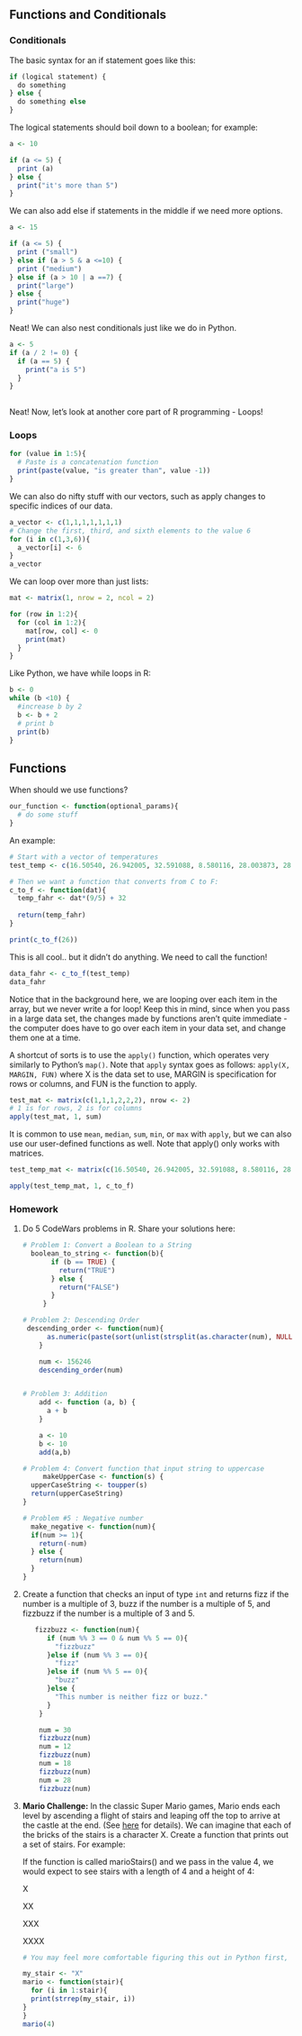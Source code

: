 ## Functions and Conditionals

### Conditionals

The basic syntax for an if statement goes like this:

```r
if (logical statement) {
  do something
} else {
  do something else
}
```

The logical statements should boil down to a boolean; for example:

```r
a <- 10

if (a <= 5) {
  print (a)
} else {
  print("it's more than 5")
}
```

We can also add else if statements in the middle if we need more options.

```r
a <- 15

if (a <= 5) {
  print ("small")
} else if (a > 5 & a <=10) {
  print ("medium")
} else if (a > 10 | a ==7) {
  print("large")
} else {
  print("huge")
}
```

Neat! We can also nest conditionals just like we do in Python.

```r

a <- 5
if (a / 2 != 0) {
  if (a == 5) {
    print("a is 5")
  }
}
    
```

Neat! Now, let's look at another core part of R programming - Loops!

### Loops

```r
for (value in 1:5){
  # Paste is a concatenation function
  print(paste(value, "is greater than", value -1))
}
```

We can also do nifty stuff with our vectors, such as apply changes to specific indices of our data.

```r
a_vector <- c(1,1,1,1,1,1,1)
# Change the first, third, and sixth elements to the value 6
for (i in c(1,3,6)){
  a_vector[i] <- 6
}
a_vector
```

We can loop over more than just lists:

```r
mat <- matrix(1, nrow = 2, ncol = 2)

for (row in 1:2){
  for (col in 1:2){
    mat[row, col] <- 0
    print(mat)
  }
}
```

Like Python, we have while loops in R:

```r
b <- 0
while (b <10) {
  #increase b by 2
  b <- b + 2
  # print b
  print(b)
}
```

## Functions

When should we use functions?

```r
our_function <- function(optional_params){
  # do some stuff
}
```

An example:

```r
# Start with a vector of temperatures
test_temp <- c(16.50540, 26.942005, 32.591088, 8.580116, 28.003873, 28.542391, 20.976820, 21.173577, 21.048836, 18.769735)

# Then we want a function that converts from C to F:
c_to_f <- function(dat){
  temp_fahr <- dat*(9/5) + 32
  
  return(temp_fahr)
}

print(c_to_f(26))
```

This is all cool.. but it didn't do anything. We need to call the function!

```r
data_fahr <- c_to_f(test_temp)
data_fahr
```

Notice that in the background here, we are looping over each item in the array, but we never write a for loop! Keep this in mind, since when you pass in a large data set, the changes made by functions aren't quite immediate - the computer does have to go over each item in your data set, and change them one at a time.

A shortcut of sorts is to use the `apply()` function, which operates very similarly to Python's `map()`. Note that `apply` syntax goes as follows: `apply(X, MARGIN, FUN)` where X is the data set to use, MARGIN is specification for rows or columns, and FUN is the function to apply.

```r
test_mat <- matrix(c(1,1,1,2,2,2), nrow <- 2)
# 1 is for rows, 2 is for columns
apply(test_mat, 1, sum)
```

It is common to use `mean`, `median`, `sum`, `min`, or `max` with `apply`, but we can also use our user-defined functions as well. Note that apply() only works with matrices.

```r
test_temp_mat <- matrix(c(16.50540, 26.942005, 32.591088, 8.580116, 28.003873, 28.542391, 20.976820, 21.173577, 21.048836, 18.769735), nrow = 2)

apply(test_temp_mat, 1, c_to_f)
```

### Homework

1.  Do 5 CodeWars problems in R. Share your solutions here:

    ```r

    # Problem 1: Convert a Boolean to a String
      boolean_to_string <- function(b){
           if (b == TRUE) {
             return("TRUE")
           } else {
             return("FALSE")
           }
         }

    # Problem 2: Descending Order
     descending_order <- function(num){
          as.numeric(paste(sort(unlist(strsplit(as.character(num), NULL)), decreasing = TRUE), collapse = ""))
        }

        num <- 156246
        descending_order(num)
        

    # Problem 3: Addition
        add <- function (a, b) {
          a + b
        }
        
        a <- 10
        b <- 10
        add(a,b)

    # Problem 4: Convert function that input string to uppercase
         makeUpperCase <- function(s) {
      upperCaseString <- toupper(s)
      return(upperCaseString)
    }
        
    # Problem #5 : Negative number
      make_negative <- function(num){
      if(num >= 1){
        return(-num)
      } else {
        return(num)
      }
    }   
        
    ```

2.  Create a function that checks an input of type `int` and returns fizz if the number is a multiple of 3, buzz if the number is a multiple of 5, and fizzbuzz if the number is a multiple of 3 and 5.

    ```r
       fizzbuzz <- function(num){
          if (num %% 3 == 0 & num %% 5 == 0){
            "fizzbuzz"
          }else if (num %% 3 == 0){
            "fizz"
          }else if (num %% 5 == 0){
            "buzz"
          }else {
            "This number is neither fizz or buzz."
          }
        }

        num = 30
        fizzbuzz(num)
        num = 12
        fizzbuzz(num)
        num = 18
        fizzbuzz(num)
        num = 28
        fizzbuzz(num)
    ```

3.  **Mario Challenge:** In the classic Super Mario games, Mario ends each level by ascending a flight of stairs and leaping off the top to arrive at the castle at the end. (See [here](https://youtu.be/-avspZlbOWU?t=55) for details). We can imagine that each of the bricks of the stairs is a character X. Create a function that prints out a set of stairs. For example:

    If the function is called marioStairs() and we pass in the value 4, we would expect to see stairs with a length of 4 and a height of 4:

    X

    XX

    XXX

    XXXX

    ```r
    # You may feel more comfortable figuring this out in Python first, then translating into R later.

    my_stair <- "X"
    mario <- function(stair){
      for (i in 1:stair){
      print(strrep(my_stair, i))
    }
    }
    mario(4)
    ```
